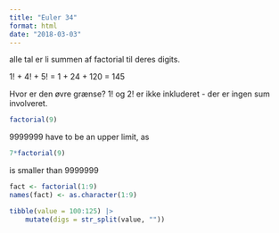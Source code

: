```yaml
---
title: "Euler 34"
format: html
date: "2018-03-03"
---
```


alle tal er li summen af factorial til deres digits.

1! + 4! + 5! = 1 + 24 + 120 = 145

Hvor er den øvre grænse?
1! og 2! er ikke inkluderet - der er ingen sum involveret.

```r
factorial(9)
```

9999999 have to be an upper limit, as
```r
7*factorial(9)
```
is smaller than 9999999


```r
fact <- factorial(1:9)
names(fact) <- as.character(1:9)


```




```r
tibble(value = 100:125) |> 
    mutate(digs = str_split(value, "")) 
```